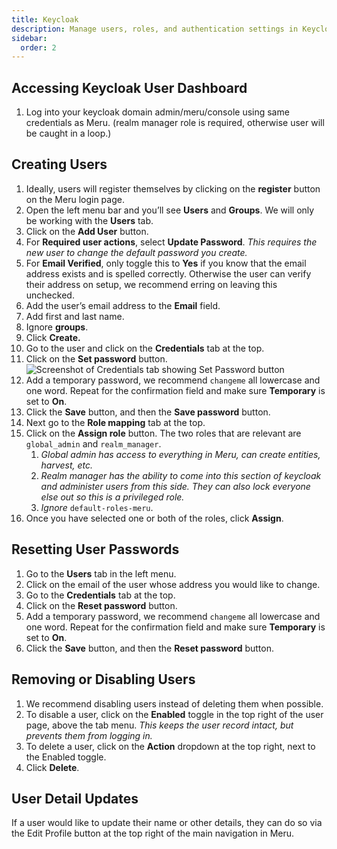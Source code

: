 ```yaml
---
title: Keycloak
description: Manage users, roles, and authentication settings in Keycloak for Meru access and administration.
sidebar:
  order: 2
---
```



## Accessing Keycloak User Dashboard

<Steps>

1. Log into your keycloak domain admin/meru/console using same credentials as Meru. (realm manager role is required, otherwise user will be caught in a loop.)

</Steps>

## Creating Users

<Steps>

1. Ideally, users will register themselves by clicking on the **register** button on the Meru login page.
2. Open the left menu bar and you’ll see **Users** and **Groups**. We will only be working with the **Users** tab.
3. Click on the **Add User** button.
4. For **Required user actions**, select **Update Password**. _This requires the new user to change the default password you create._
5. For **Email Verified**, only toggle this to **Yes** if you know that the email address exists and is spelled correctly. Otherwise the user can verify their address on setup, we recommend erring on leaving this unchecked.
6. Add the user’s email address to the **Email** field.
7. Add first and last name.
8. Ignore **groups**.
9. Click **Create.**
10. Go to the user and click on the **Credentials** tab at the top.
11. Click on the **Set password** button.
    ![Screenshot of Credentials tab showing Set Password button](../../../assets/images/set-password.png)
12. Add a temporary password, we recommend `changeme` all lowercase and one word. Repeat for the confirmation field and make sure **Temporary** is set to **On**.
13. Click the **Save** button, and then the **Save password** button.
14. Next go to the **Role mapping** tab at the top.
15. Click on the **Assign role** button. The two roles that are relevant are `global_admin` and `realm_manager`.
    1. _Global admin has access to everything in Meru, can create entities, harvest, etc._
    2. _Realm manager has the ability to come into this section of keycloak and administer users from this side. They can also lock everyone else out so this is a privileged role._
    3. _Ignore_ `default-roles-meru`.
16. Once you have selected one or both of the roles, click **Assign**.

</Steps>

## Resetting User Passwords

<Steps>

1. Go to the **Users** tab in the left menu.
2. Click on the email of the user whose address you would like to change.
3. Go to the **Credentials** tab at the top.
4. Click on the **Reset password** button.
5. Add a temporary password, we recommend `changeme` all lowercase and one word. Repeat for the confirmation field and make sure **Temporary** is set to **On**.
6. Click the **Save** button, and then the **Reset password** button.

</Steps>

## Removing or Disabling Users

<Steps>

1. We recommend disabling users instead of deleting them when possible.
2. To disable a user, click on the **Enabled** toggle in the top right of the user page, above the tab menu. _This keeps the user record intact, but prevents them from logging in._
3. To delete a user, click on the **Action** dropdown at the top right, next to the Enabled toggle.
4. Click **Delete**.

</Steps>

## User Detail Updates

If a user would like to update their name or other details, they can do so via the Edit Profile button at the top right of the main navigation in Meru.
